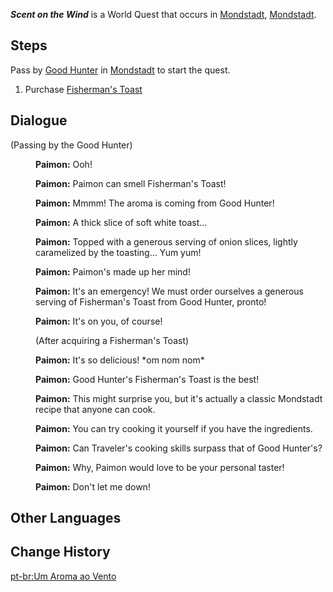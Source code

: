 {{Quest Infobox
|image         = World Quest Scent on the Wind.png
|id            = 00470
|type          = World
|region        = Mondstadt
|area          = Starfell Valley
|subarea       = City of Mondstadt
|summary       = Paimon asks the Traveler to buy some [[Fisherman's Toast]] from [[Good Hunter]].
|requirement   = Complete [[The Outlander Who Caught the Wind]]
|startLocation = [[City of Mondstadt|Mondstadt]], [[Mondstadt]]
|exp           = 125
|mora          = 2,500
|other         = {{Card|Enhancement Ore|5}}
|characters    = Paimon; Traveler
|voiced        = yes
}}
'''''Scent on the Wind''''' is a World Quest that occurs in [[City of Mondstadt|Mondstadt]], [[Mondstadt]].
==Steps==
Pass by [[Good Hunter]] in [[Mondstadt]] to start the quest.
#Purchase [[Fisherman's Toast]]

==Dialogue==
{{Quest Description|As you walk through [[Mondstadt]], [[Paimon]] is attracted by the aroma of food...}}
{{Dialogue start}}
;(Passing by the Good Hunter)
:{{A|vo tips shop paimon 01.ogg}} '''Paimon:''' Ooh!
:{{A|vo tips shop paimon 02.ogg}} '''Paimon:''' Paimon can smell Fisherman's Toast!
:{{A|vo tips shop paimon 03.ogg}} '''Paimon:''' Mmmm! The aroma is coming from Good Hunter!
:{{A|vo tips shop paimon 04.ogg}} '''Paimon:''' A thick slice of soft white toast...
:{{A|vo tips shop paimon 05.ogg}} '''Paimon:''' Topped with a generous serving of onion slices, lightly caramelized by the toasting... Yum yum!
:{{A|vo tips shop paimon 06.ogg}} '''Paimon:''' Paimon's made up her mind!
:{{A|vo tips shop paimon 07.ogg}} '''Paimon:''' It's an emergency! We must order ourselves a generous serving of Fisherman's Toast from Good Hunter, pronto!
:{{A|vo tips shop paimon 08.ogg}} '''Paimon:''' It's on you, of course!
:;(After acquiring a Fisherman's Toast)
:{{A|vo tips shop paimon 09.ogg}} '''Paimon:''' It's so delicious! *om nom nom*
:{{A|vo tips shop paimon 10.ogg}} '''Paimon:''' Good Hunter's Fisherman's Toast is the best!
:{{A|vo tips shop paimon 11.ogg}} '''Paimon:''' This might surprise you, but it's actually a classic Mondstadt recipe that anyone can cook.
:{{A|vo tips shop paimon 12.ogg}} '''Paimon:''' You can try cooking it yourself if you have the ingredients.
:{{A|vo tips shop paimon 13.ogg}} '''Paimon:''' Can Traveler's cooking skills surpass that of Good Hunter's?
:{{A|vo tips shop paimon 14.ogg}} '''Paimon:''' Why, Paimon would love to be your personal taster!
:{{A|vo tips shop paimon 15.ogg}} '''Paimon:''' Don't let me down!
{{Dialogue end}}

==Other Languages==
{{Other Languages
|en      = Scent on the Wind
|zhs     = 随风而来的好味道
|zhs_rm  = Suífēng'érlái de Hǎo Wèidào
|zht     = 隨風而來的好味道
|zht_rm  = Suífēng'érlái de Hǎo Wèidào
|zh_tl   = A Good Flavor Coming with the Wind
|ja      = 風と共に来る美味
|ja_rm   = Kaze to Tomo ni Kuru Bimi
|ja_tl   = A Good Flavor Coming with the Wind
|ko      = 바람을 따라 온 맛있는 냄새
|ko_rm   = Barameul Ttara On Masinneun Naemsae
|ko_tl   = A Delicious Scent Coming with the Wind
|es      = Un sabor traído por el viento
|es_tl   = A Taste Brought by the Wind
|fr      = Effluve parfumée
|fr_tl   = Perfumed Scent
|ru      = Аромат на ветру
|ru_tl   = Aroma in the Wind
|th      = รสชาติที่มากับสายลม
|th_rm   = 
|th_tl   = 
|vi      = Mùi thơm đến từ ngọn gió
|vi_tl   = 
|de      = Ein Duft im Wind
|de_tl   = A Scent in the Wind
|id      = Rasa yang Begitu Nikmat
|id_tl   = Pleasant Taste
|pt      = Um Aroma ao Vento
|pt_tl   = An Aroma on the Wind
|tr      = Rüzgardaki Koku
|tr_tl   = 
|it      = Un aroma nel vento
|it_tl   = 
}}

==Change History==
{{Change History|1.0}}
[[pt-br:Um Aroma ao Vento]]